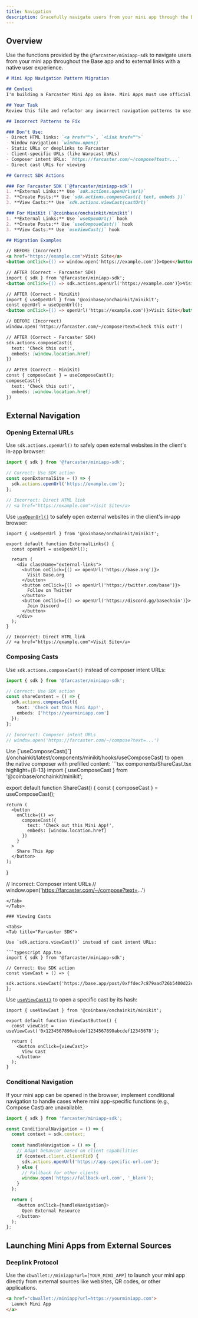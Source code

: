 ```yaml
---
title: Navigation
description: Gracefully navigate users from your mini app through the Base app and to external links.
---
```


## Overview

Use the functions provided by the `@farcaster/miniapp-sdk` to navigate users from your mini app throughout the Base app and to external links with a native user experience.


<Accordion title="Use this prompt to update your app with correct design patterns">

```md
# Mini App Navigation Pattern Migration

## Context
I'm building a Farcaster Mini App on Base. Mini Apps must use official SDK functions for all navigation and external interactions to ensure cross-client compatibility.

## Your Task
Review this file and refactor any incorrect navigation patterns to use the correct SDK actions.

## Incorrect Patterns to Fix

### Don't Use:
- Direct HTML links: `<a href="">`, `<Link href="">`
- Window navigation: `window.open()`
- Static URLs or deeplinks to Farcaster
- Client-specific URLs (like Warpcast URLs)
- Composer intent URLs: `https://farcaster.com/~/compose?text=...`
- Direct cast URLs for viewing

## Correct SDK Actions

### For Farcaster SDK (`@farcaster/miniapp-sdk`)
1. **External Links:** Use `sdk.actions.openUrl(url)`
2. **Create Posts:** Use `sdk.actions.composeCast({ text, embeds })`
3. **View Casts:** Use `sdk.actions.viewCast(castUrl)`

### For MiniKit (`@coinbase/onchainkit/minikit`)
1. **External Links:** Use `useOpenUrl()` hook
2. **Create Posts:** Use `useComposeCast()` hook
3. **View Casts:** Use `useViewCast()` hook

## Migration Examples

// BEFORE (Incorrect)
<a href="https://example.com">Visit Site</a>
<button onClick={() => window.open('https://example.com')}>Open</button>

// AFTER (Correct - Farcaster SDK)
import { sdk } from '@farcaster/miniapp-sdk';
<button onClick={() => sdk.actions.openUrl('https://example.com')}>Visit Site</button>

// AFTER (Correct - MiniKit)
import { useOpenUrl } from '@coinbase/onchainkit/minikit';
const openUrl = useOpenUrl();
<button onClick={() => openUrl('https://example.com')}>Visit Site</button>

// BEFORE (Incorrect)
window.open('https://farcaster.com/~/compose?text=Check this out!')

// AFTER (Correct - Farcaster SDK)
sdk.actions.composeCast({
  text: 'Check this out!',
  embeds: [window.location.href]
})

// AFTER (Correct - MiniKit)
const { composeCast } = useComposeCast();
composeCast({
  text: 'Check this out!',
  embeds: [window.location.href]
})

```


</Accordion>



## External Navigation

### Opening External URLs
<Tabs>
<Tab title="Farcaster SDK">

  Use `sdk.actions.openUrl()` to safely open external websites in the client's in-app browser:

  ```typescript App.tsx highlight={5}
  import { sdk } from '@farcaster/miniapp-sdk';

  // Correct: Use SDK action
  const openExternalSite = () => {
    sdk.actions.openUrl('https://example.com');
  };

  // Incorrect: Direct HTML link
  // <a href="https://example.com">Visit Site</a>
  ```
  </Tab>
  <Tab title="MiniKit">

  Use [`useOpenUrl()`](/onchainkit/latest/components/minikit/hooks/useOpenUrl) to safely open external websites in the client's in-app browser:

  ```tsx components/ExternalLinks.tsx highlight={8 -10}
  import { useOpenUrl } from '@coinbase/onchainkit/minikit';

  export default function ExternalLinks() {
    const openUrl = useOpenUrl();

    return (
      <div className="external-links">
        <button onClick={() => openUrl('https://base.org')}>
          Visit Base.org
        </button>
        <button onClick={() => openUrl('https://twitter.com/base')}>
          Follow on Twitter
        </button>
        <button onClick={() => openUrl('https://discord.gg/basechain')}>
          Join Discord
        </button>
      </div>
    );
  }

  // Incorrect: Direct HTML link
  // <a href="https://example.com">Visit Site</a>
  ```
  </Tab>
</Tabs>

### Composing Casts

<Tabs>
  <Tab title="Farcaster SDK">

  Use `sdk.actions.composeCast()` instead of composer intent URLs:

  ```typescript App.tsx highlight={5-8}
  import { sdk } from '@farcaster/miniapp-sdk';

  // Correct: Use SDK action
  const shareContent = () => {
    sdk.actions.composeCast({
      text: 'Check out this Mini App!',
      embeds: ['https://yourminiapp.com']
    });
  };

  // Incorrect: Composer intent URLs
  // window.open('https://farcaster.com/~/compose?text=...')
  ```
  </Tab>
  <Tab title="MiniKit">
  Use [`useComposeCast()`](/onchainkit/latest/components/minikit/hooks/useComposeCast) to open the native composer with prefilled content:
  ```tsx components/ShareCast.tsx highlight={8-13}
  import { useComposeCast } from '@coinbase/onchainkit/minikit';

  export default function ShareCast() {
    const { composeCast } = useComposeCast();

    return (
      <button
        onClick={() =>
          composeCast({
            text: 'Check out this Mini App!',
            embeds: [window.location.href]
          })
        }
      >
        Share This App
      </button>
    );
  }

  // Incorrect: Composer intent URLs
  // window.open('https://farcaster.com/~/compose?text=...')
  ```
  </Tab>
</Tabs>

### Viewing Casts 

<Tabs>
  <Tab title="Farcaster SDK">

  Use `sdk.actions.viewCast()` instead of cast intent URLs:

  ```typescript App.tsx
  import { sdk } from '@farcaster/miniapp-sdk';

  // Correct: Use SDK action
  const viewCast = () => {
    sdk.actions.viewCast('https://base.app/post/0xffdec7c879aad726b5400d22ec8a89aaff6e0737');
  };
  ```
  </Tab>
  <Tab title="MiniKit">

  Use [`useViewCast()`](/onchainkit/latest/components/minikit/hooks/useViewCast) to open a specific cast by its hash:
  ```tsx components/ViewCastButton.tsx highlight={4,7-9}
  import { useViewCast } from '@coinbase/onchainkit/minikit';

  export default function ViewCastButton() {
    const viewCast = useViewCast('0x1234567890abcdef1234567890abcdef12345678');

    return (
      <button onClick={viewCast}>
        View Cast
      </button>
    );
  }
  ```
  </Tab>
</Tabs>

### Conditional Navigation

If your mini app can be opened in the browser, implement conditional navigation to handle cases where mini app-specific functions (e.g., Compose Cast) are unavailable.

```javascript ConditionalNavigation.tsx highlight={4, 8-13}
import { sdk } from 'farcaster/miniapp-sdk';

const ConditionalNavigation = () => {
  const context = sdk.context;
  
  const handleNavigation = () => {
    // Adapt behavior based on client capabilities
    if (context.client.clientFid) {
      sdk.actions.openUrl('https://app-specific-url.com');
    } else {
      // Fallback for other clients
      window.open('https://fallback-url.com', '_blank');
    }
  };

  return (
    <button onClick={handleNavigation}>
      Open External Resource
    </button>
  );
};
```

## Launching Mini Apps from External Sources

### Deeplink Protocol
Use the `cbwallet://miniapp?url=[YOUR_MINI_APP]` to launch your mini app directly from external sources like websites, QR codes, or other applications.

```HTML
<a href="cbwallet://miniapp?url=https://yourminiapp.com">
  Launch Mini App
</a>
```
